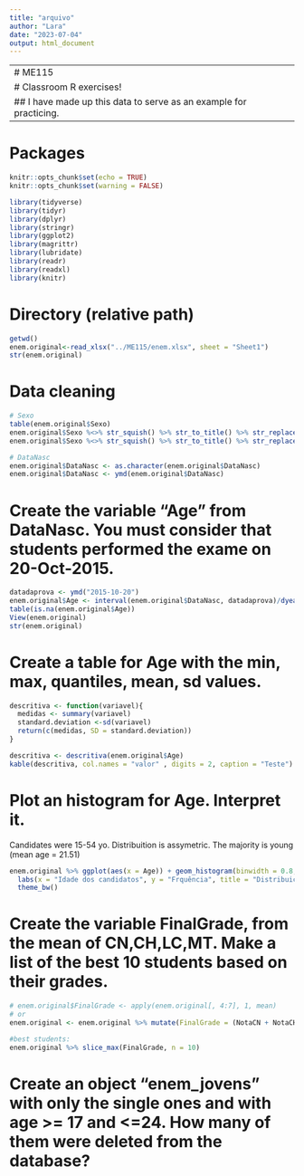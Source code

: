 ```yaml
---
title: "arquivo"
author: "Lara"
date: "2023-07-04"
output: html_document
---
```


-----------------------------------------------------------------------------------------------
# ME115
# Classroom R exercises!
## I have made up this data to serve as an example for practicing.
-----------------------------------------------------------------------------------------------

# Packages
```r
knitr::opts_chunk$set(echo = TRUE)
knitr::opts_chunk$set(warning = FALSE)

library(tidyverse)
library(tidyr)
library(dplyr)
library(stringr)
library(ggplot2)
library(magrittr)
library(lubridate)
library(readr)
library(readxl)
library(knitr)
```

# Directory (relative path)
```r
getwd()
enem.original<-read_xlsx("../ME115/enem.xlsx", sheet = "Sheet1")
str(enem.original)
```

# Data cleaning 
```r
# Sexo
table(enem.original$Sexo)
enem.original$Sexo %<>% str_squish() %>% str_to_title() %>% str_replace_all(pattern = "^.*Ale.*$|^Male$|^Masculino$", replacement = "M")
enem.original$Sexo %<>% str_squish() %>% str_to_title() %>% str_replace_all(pattern = "^Female$|^Mulher$", replacement = "F")

# DataNasc
enem.original$DataNasc <- as.character(enem.original$DataNasc)
enem.original$DataNasc <- ymd(enem.original$DataNasc)
```

# Create the variable "Age" from DataNasc. You must consider that students performed the exame on 20-Oct-2015.
```r
datadaprova <- ymd("2015-10-20")
enem.original$Age <- interval(enem.original$DataNasc, datadaprova)/dyears(1)
table(is.na(enem.original$Age))
View(enem.original)
str(enem.original)
```
# Create a table for Age with the min, max, quantiles, mean, sd values.
```r
descritiva <- function(variavel){
  medidas <- summary(variavel)
  standard.deviation <-sd(variavel)
  return(c(medidas, SD = standard.deviation))
}

descritiva <- descritiva(enem.original$Age)
kable(descritiva, col.names = "valor" , digits = 2, caption = "Teste")
```
# Plot an histogram for Age. Interpret it.
Candidates were 15-54 yo. Distribuition is assymetric. The majority is young (mean age  = 21.51)
```r
enem.original %>% ggplot(aes(x = Age)) + geom_histogram(binwidth = 0.8, col = 1) +
  labs(x = "Idade dos candidatos", y = "Frquência", title = "Distribuição das idades") +
  theme_bw()

```
# Create the variable FinalGrade, from the mean of CN,CH,LC,MT. Make a list of the best 10 students based on their grades.
```r
# enem.original$FinalGrade <- apply(enem.original[, 4:7], 1, mean)
# or
enem.original <- enem.original %>% mutate(FinalGrade = (NotaCN + NotaCH + NotaLC + NotaMT)/4)

#best students:
enem.original %>% slice_max(FinalGrade, n = 10)
```
# Create an object "enem_jovens" with only the single ones and with age >= 17 and <=24. How many of them were deleted from the database?
```r

```






